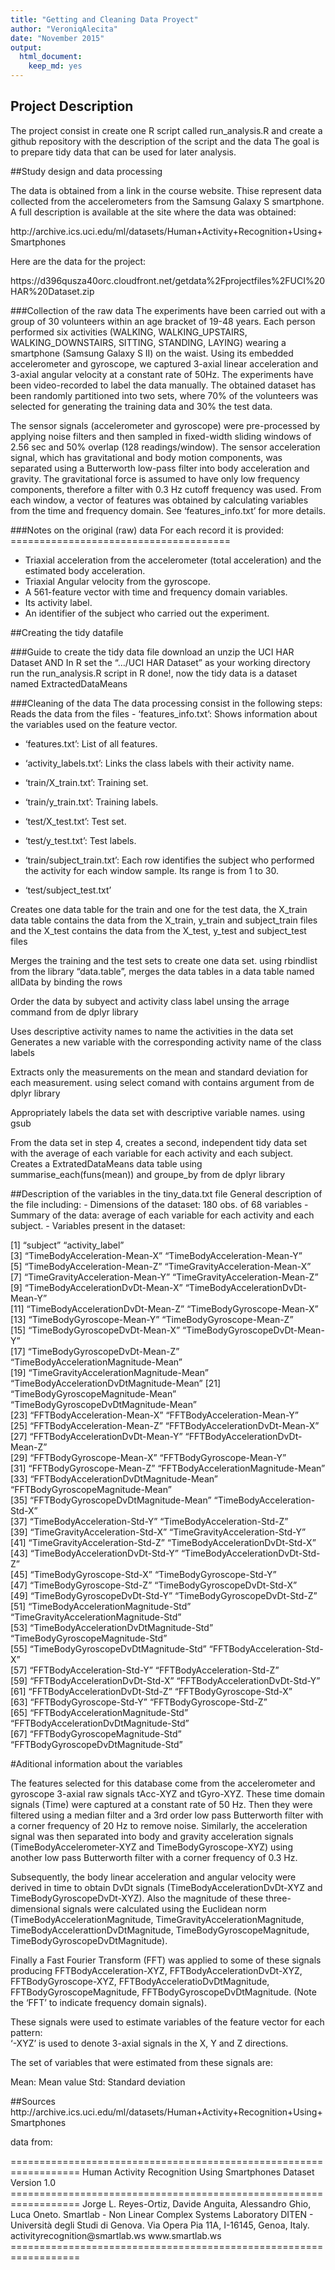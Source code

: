 ```yaml
---
title: "Getting and Cleaning Data Proyect"
author: "VeroniqAlecita"
date: "November 2015"
output:
  html_document:
    keep_md: yes
---
```


## Project Description

The project consist in  create one R script called run_analysis.R and create a github
repository with the description of the script and the data
The goal is to prepare tidy data that can be used for later analysis.

##Study design and data processing

The data is obtained from a link in the course website. Thise represent data collected from the accelerometers from the Samsung Galaxy S smartphone. A full description is available at the site where the data was obtained: 

http://archive.ics.uci.edu/ml/datasets/Human+Activity+Recognition+Using+Smartphones 

Here are the data for the project: 

https://d396qusza40orc.cloudfront.net/getdata%2Fprojectfiles%2FUCI%20HAR%20Dataset.zip 


###Collection of the raw data
The experiments have been carried out with a group of 30 volunteers within an age bracket of 19-48 years. Each person performed six activities (WALKING, WALKING_UPSTAIRS, WALKING_DOWNSTAIRS, SITTING, STANDING, LAYING) wearing a smartphone (Samsung Galaxy S II) on the waist. Using its embedded accelerometer and gyroscope, we captured 3-axial linear acceleration and 3-axial angular velocity at a constant rate of 50Hz. The experiments have been video-recorded to label the data manually. The obtained dataset has been randomly partitioned into two sets, where 70% of the volunteers was selected for generating the training data and 30% the test data. 

The sensor signals (accelerometer and gyroscope) were pre-processed by applying noise filters and then sampled in fixed-width sliding windows of 2.56 sec and 50% overlap (128 readings/window). The sensor acceleration signal, which has gravitational and body motion components, was separated using a Butterworth low-pass filter into body acceleration and gravity. The gravitational force is assumed to have only low frequency components, therefore a filter with 0.3 Hz cutoff frequency was used. From each window, a vector of features was obtained by calculating variables from the time and frequency domain. See 'features_info.txt' for more details. 


###Notes on the original (raw) data 
For each record it is provided:
======================================

- Triaxial acceleration from the accelerometer (total acceleration) and the estimated body acceleration.
- Triaxial Angular velocity from the gyroscope. 
- A 561-feature vector with time and frequency domain variables. 
- Its activity label. 
- An identifier of the subject who carried out the experiment.

##Creating the tidy datafile

###Guide to create the tidy data file
download an unzip the UCI HAR Dataset AND
In R  set the ".../UCI HAR Dataset" as your working directory
run the run_analysis.R script in R
done!, now the tidy data is a dataset named ExtractedDataMeans

###Cleaning of the data
The data processing consist in the following steps:
Reads the data from the files
- 'features_info.txt': Shows information about the variables used on the feature vector.

- 'features.txt': List of all features.

- 'activity_labels.txt': Links the class labels with their activity name.

- 'train/X_train.txt': Training set.

- 'train/y_train.txt': Training labels.

- 'test/X_test.txt': Test set.

- 'test/y_test.txt': Test labels.

- 'train/subject_train.txt': Each row identifies the subject who performed the activity for each window sample. Its range is from 1 to 30. 

- 'test/subject_test.txt'

Creates one data table for the train and one for the test data, the X_train data table contains
the data from the X_train, y_train and subject_train files  and the X_test contains the data from 
the X_test, y_test and subject_test files 

Merges the training and the test sets to create one data set.
   using rbindlist from the library "data.table", merges the data tables in a data table 
    named allData by binding the rows

Order the data by subyect and activity class label unsing the arrage command from de dplyr library 


Uses descriptive activity names to name the activities in the data set
  Generates a new variable with the corresponding activity name of the class labels

Extracts only the measurements on the mean and standard deviation for each measurement. 
  using select comand with contains argument from de dplyr library 

Appropriately labels the data set with descriptive variable names. 
  using gsub
  
From the data set in step 4, creates a second, independent tidy data set with the average of each variable for each activity and each subject.
  Creates a ExtratedDataMeans data table using summarise_each(funs(mean)) and groupe_by  from de dplyr library



##Description of the variables in the tiny_data.txt file
General description of the file including:
 - Dimensions of the dataset: 180 obs. of  68 variables
 - Summary of the data: average of each variable for each activity and each subject.
 - Variables present in the dataset:
 
[1] "subject"                                "activity_label"                        
 [3] "TimeBodyAcceleration-Mean-X"            "TimeBodyAcceleration-Mean-Y"           
 [5] "TimeBodyAcceleration-Mean-Z"            "TimeGravityAcceleration-Mean-X"        
 [7] "TimeGravityAcceleration-Mean-Y"         "TimeGravityAcceleration-Mean-Z"        
 [9] "TimeBodyAccelerationDvDt-Mean-X"        "TimeBodyAccelerationDvDt-Mean-Y"       
[11] "TimeBodyAccelerationDvDt-Mean-Z"        "TimeBodyGyroscope-Mean-X"              
[13] "TimeBodyGyroscope-Mean-Y"               "TimeBodyGyroscope-Mean-Z"              
[15] "TimeBodyGyroscopeDvDt-Mean-X"           "TimeBodyGyroscopeDvDt-Mean-Y"          
[17] "TimeBodyGyroscopeDvDt-Mean-Z"           "TimeBodyAccelerationMagnitude-Mean"    
[19] "TimeGravityAccelerationMagnitude-Mean"  "TimeBodyAccelerationDvDtMagnitude-Mean"
[21] "TimeBodyGyroscopeMagnitude-Mean"        "TimeBodyGyroscopeDvDtMagnitude-Mean"   
[23] "FFTBodyAcceleration-Mean-X"             "FFTBodyAcceleration-Mean-Y"            
[25] "FFTBodyAcceleration-Mean-Z"             "FFTBodyAccelerationDvDt-Mean-X"        
[27] "FFTBodyAccelerationDvDt-Mean-Y"         "FFTBodyAccelerationDvDt-Mean-Z"        
[29] "FFTBodyGyroscope-Mean-X"                "FFTBodyGyroscope-Mean-Y"               
[31] "FFTBodyGyroscope-Mean-Z"                "FFTBodyAccelerationMagnitude-Mean"     
[33] "FFTBodyAccelerationDvDtMagnitude-Mean"  "FFTBodyGyroscopeMagnitude-Mean"        
[35] "FFTBodyGyroscopeDvDtMagnitude-Mean"     "TimeBodyAcceleration-Std-X"            
[37] "TimeBodyAcceleration-Std-Y"             "TimeBodyAcceleration-Std-Z"            
[39] "TimeGravityAcceleration-Std-X"          "TimeGravityAcceleration-Std-Y"         
[41] "TimeGravityAcceleration-Std-Z"          "TimeBodyAccelerationDvDt-Std-X"        
[43] "TimeBodyAccelerationDvDt-Std-Y"         "TimeBodyAccelerationDvDt-Std-Z"        
[45] "TimeBodyGyroscope-Std-X"                "TimeBodyGyroscope-Std-Y"               
[47] "TimeBodyGyroscope-Std-Z"                "TimeBodyGyroscopeDvDt-Std-X"           
[49] "TimeBodyGyroscopeDvDt-Std-Y"            "TimeBodyGyroscopeDvDt-Std-Z"           
[51] "TimeBodyAccelerationMagnitude-Std"      "TimeGravityAccelerationMagnitude-Std"  
[53] "TimeBodyAccelerationDvDtMagnitude-Std"  "TimeBodyGyroscopeMagnitude-Std"        
[55] "TimeBodyGyroscopeDvDtMagnitude-Std"     "FFTBodyAcceleration-Std-X"             
[57] "FFTBodyAcceleration-Std-Y"              "FFTBodyAcceleration-Std-Z"             
[59] "FFTBodyAccelerationDvDt-Std-X"          "FFTBodyAccelerationDvDt-Std-Y"         
[61] "FFTBodyAccelerationDvDt-Std-Z"          "FFTBodyGyroscope-Std-X"                
[63] "FFTBodyGyroscope-Std-Y"                 "FFTBodyGyroscope-Std-Z"                
[65] "FFTBodyAccelerationMagnitude-Std"       "FFTBodyAccelerationDvDtMagnitude-Std"  
[67] "FFTBodyGyroscopeMagnitude-Std"          "FFTBodyGyroscopeDvDtMagnitude-Std" 

#Aditional information about the variables

The features selected for this database come from the accelerometer and gyroscope 3-axial raw signals tAcc-XYZ and tGyro-XYZ. These time domain signals (Time) were captured at a constant rate of 50 Hz. Then they were filtered using a median filter and a 3rd order low pass Butterworth filter with a corner frequency of 20 Hz to remove noise. Similarly, the acceleration signal was then separated into body and gravity acceleration signals (TimeBodyAccelerometer-XYZ and TimeBodyGyroscope-XYZ) using another low pass Butterworth filter with a corner frequency of 0.3 Hz. 

Subsequently, the body linear acceleration and angular velocity were derived in time to obtain DvDt signals (TimeBodyAccelerationDvDt-XYZ and TimeBodyGyroscopeDvDt-XYZ). Also the magnitude of these three-dimensional signals were calculated using the Euclidean norm (TimeBodyAccelerationMagnitude, TimeGravityAccelerationMagnitude, TimeBodyAccelerattionDvDtMagnitude, TimeBodyGyroscopeMagnitude, TimeBodyGyroscopeDvDtMagnitude). 

Finally a Fast Fourier Transform (FFT) was applied to some of these signals producing FFTBodyAcceleration-XYZ, FFTBodyAccelerationDvDt-XYZ, FFTBodyGyroscope-XYZ, FFTBodyAcceleratioDvDtMagnitude, FFTBodyGyroscopeMagnitude, FFTBodyGyroscopeDvDtMagnitude. (Note the 'FFT' to indicate frequency domain signals). 

These signals were used to estimate variables of the feature vector for each pattern:  
'-XYZ' is used to denote 3-axial signals in the X, Y and Z directions.


The set of variables that were estimated from these signals are: 

Mean: Mean value
Std: Standard deviation


##Sources
http://archive.ics.uci.edu/ml/datasets/Human+Activity+Recognition+Using+Smartphones 

data from:

==================================================================
Human Activity Recognition Using Smartphones Dataset
Version 1.0
==================================================================
Jorge L. Reyes-Ortiz, Davide Anguita, Alessandro Ghio, Luca Oneto.
Smartlab - Non Linear Complex Systems Laboratory
DITEN - Università degli Studi di Genova.
Via Opera Pia 11A, I-16145, Genoa, Italy.
activityrecognition@smartlab.ws
www.smartlab.ws
==================================================================
